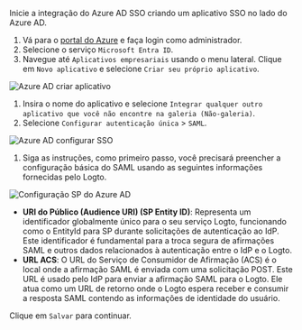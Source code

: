 
Inicie a integração do Azure AD SSO criando um aplicativo SSO no lado do Azure AD.

1. Vá para o [portal do Azure](https://portal.azure.com/) e faça login como administrador.
2. Selecione o serviço `Microsoft Entra ID`.
3. Navegue até `Aplicativos empresariais` usando o menu lateral. Clique em `Novo aplicativo` e selecione `Criar seu próprio aplicativo`.

<img src={azureAdCreateApplicationImage} alt="Azure AD criar aplicativo" />

1. Insira o nome do aplicativo e selecione `Integrar qualquer outro aplicativo que você não encontre na galeria (Não-galeria)`.
2. Selecione `Configurar autenticação única` > `SAML`.

<img src={azureAdSetUpSingleSignOnImage} alt="Azure AD configurar SSO" />

1. Siga as instruções, como primeiro passo, você precisará preencher a configuração básica do SAML usando as seguintes informações fornecidas pelo Logto.

<img src={azureAdSpConfigImage} alt="Configuração SP do Azure AD" />

- **URI do Público (Audience URI) (SP Entity ID)**: Representa um identificador globalmente único para o seu serviço Logto, funcionando como o EntityId para SP durante solicitações de autenticação ao IdP. Este identificador é fundamental para a troca segura de afirmações SAML e outros dados relacionados à autenticação entre o IdP e o Logto.
- **URL ACS**: O URL do Serviço de Consumidor de Afirmação (ACS) é o local onde a afirmação SAML é enviada com uma solicitação POST. Este URL é usado pelo IdP para enviar a afirmação SAML para o Logto. Ele atua como um URL de retorno onde o Logto espera receber e consumir a resposta SAML contendo as informações de identidade do usuário.

Clique em `Salvar` para continuar.
